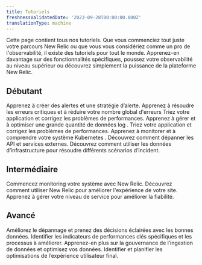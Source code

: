 ```yaml
---
title: Tutoriels
freshnessValidatedDate: '2023-09-28T00:00:00.000Z'
translationType: machine
---
```


Cette page contient tous nos tutoriels. Que vous commenciez tout juste votre parcours New Relic ou que vous vous considériez comme un pro de l'observabilité, il existe des tutoriels pour tout le monde. Apprenez-en davantage sur des fonctionnalités spécifiques, poussez votre observabilité au niveau supérieur ou découvrez simplement la puissance de la plateforme New Relic.

## Débutant

<DocTiles>
  <DocTile path="/docs/tutorial-create-alerts/create-new-relic-alerts/" title="Create and manage alerts">
    Apprenez à créer des alertes et une stratégie d’alerte.
  </DocTile>

  <DocTile path="/docs/tutorial-error-tracking/respond-outages/" title="Find errors in your failing app">
    Apprenez à résoudre les erreurs critiques et à réduire votre nombre global d'erreurs
  </DocTile>

  <DocTile path="/docs/tutorial-app-performance/instrument-your-site/" title="Improve your website's performance">
    Triez votre application et corrigez les problèmes de performances.
  </DocTile>

  <DocTile path="/docs/tutorial-large-logs/get-started-managing-large-logs/" title="Manage large volume of logs">
    Apprenez à gérer et à optimiser une grande quantité de données log .
  </DocTile>

  <DocTile path="/docs/tutorial-app-slow/root-causes/" title="My app is slow">
    Triez votre application et corrigez les problèmes de performances.
  </DocTile>

  <DocTile path="/docs/tutorial-kubernetes-learn/tutorial-k8s-intro/" title="Understand your Kubernetes system">
    Apprenez à monitorer et à comprendre votre système Kubernetes .
  </DocTile>

  <DocTile path="/docs/tutorial-external-services/respond-external/" title="Respond to API issues">
    Découvrez comment dépanner les API et services externes.
  </DocTile>

  <DocTile path="/docs/tutorial-troubleshoot-infra-hosts/collect-your-data/" title="Troubleshoot hosts with infra data">
    Découvrez comment utiliser les données d’infrastructure pour résoudre différents scénarios d’incident.
  </DocTile>
</DocTiles>

## Intermédiaire

<DocTiles>
  <DocTile path="/docs/tutorial-dd-migration/migrating-from-dd/" title="Migrate from Datadog">
    Commencez monitoring votre système avec New Relic.
  </DocTile>

  <DocTile path="/docs/tutorial-peak-demand/get-started/" title="Prepare for peak demand">
    Découvrez comment utiliser New Relic pour améliorer l'expérience de votre site.
  </DocTile>

  <DocTile path="/docs/tutorial-service-level-mgmt/intro-to-slm/" title="Manage service levels">
    Apprenez à gérer votre niveau de service pour améliorer la fiabilité.
  </DocTile>
</DocTiles>

## Avancé

<DocTiles>
  <DocTile path="/docs/tutorial-reporting-data/capture-the-right-data/" title="Capture the right data">
    Améliorez le dépannage et prenez des décisions éclairées avec les bonnes données.
  </DocTile>

  <DocTile path="/docs/tutorial-innovation-and-growth/innovate-with-new-relic/" title="Improve your code and release qualty">
    Identifier les indicateurs de performances clés spécifiques et les processus à améliorer.
  </DocTile>

  <DocTile path="/docs/tutorial-optimize-telemetry/intro-to-optimal-telemetry/" title="Optimize your telemetry">
    Apprenez-en plus sur la gouvernance de l’ingestion de données et optimisez vos données.
  </DocTile>

  <DocTile path="/docs/tutorial-customer-experience/intro-to-customer-experience/" title="Improve your customers' digital experience">
    Identifier et planifier les optimisations de l’expérience utilisateur final.
  </DocTile>
</DocTiles>